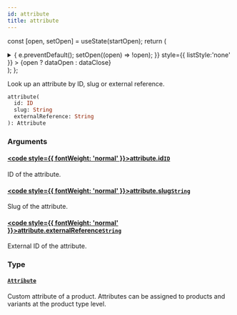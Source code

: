 ```yaml
---
id: attribute
title: attribute
---
```






const [open, setOpen] = useState(startOpen);
return (
<details {...(open ? { open: true } : {})} className="details" style={{ border:'none', boxShadow:'none', background:'var(--ifm-background-color)' }}>
<summary
onClick={(e) => {
e.preventDefault();
setOpen((open) => !open);
}}
style={{ listStyle:'none' }} >
{open ? dataOpen : dataClose}
</summary>
{open && children}
</details>
);
};

Look up an attribute by ID, slug or external reference.

```graphql
attribute(
  id: ID
  slug: String
  externalReference: String
): Attribute
```

### Arguments

#### [<code style={{ fontWeight: 'normal' }}>attribute.<b>id</b></code>](#)<Bullet />[`ID`](../../../api-reference/miscellaneous/scalars/id.mdx) <Badge class="badge badge--secondary" text="scalar"/> <Badge class="badge badge--secondary" text="miscellaneous"/>

ID of the attribute.

#### [<code style={{ fontWeight: 'normal' }}>attribute.<b>slug</b></code>](#)<Bullet />[`String`](../../../api-reference/miscellaneous/scalars/string.mdx) <Badge class="badge badge--secondary" text="scalar"/> <Badge class="badge badge--secondary" text="miscellaneous"/>

Slug of the attribute.

#### [<code style={{ fontWeight: 'normal' }}>attribute.<b>externalReference</b></code>](#)<Bullet />[`String`](../../../api-reference/miscellaneous/scalars/string.mdx) <Badge class="badge badge--secondary" text="scalar"/> <Badge class="badge badge--secondary" text="miscellaneous"/>

External ID of the attribute.

### Type

#### [`Attribute`](../../../api-reference/attributes/objects/attribute.mdx) <Badge class="badge badge--secondary" text="object"/> <Badge class="badge badge--secondary" text="attributes"/>

Custom attribute of a product. Attributes can be assigned to products and variants at the product type level.
